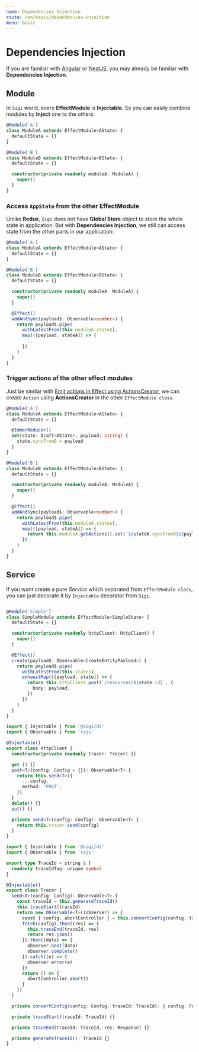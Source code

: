 ```yaml
---
name: Dependencies Injection
route: /en/basic/dependencies-injection
menu: Basic
---
```


# Dependencies Injection
If you are familiar with [Angular](https://angular.io) or [NestJS](https://nestjs.com/), you may already be familiar with **Dependencies Injection**.

## Module
In `Sigi` world, every **EffectModule** is **Injectable**. So you can easily combine modules by **Inject** one to the others.

```ts
@Module('A')
class ModuleA extends EffectModule<AState> {
  defaultState = {}
}

@Module('B')
class ModuleB extends EffectModule<BState> {
  defaultState = {}

  constructor(private readonly moduleA: ModuleA) {
    super()
  }
}
```

### Access `AppState` from the other **EffectModule**
Unlike **Redux**, `Sigi` does not have **Global Store** object to store the whole state in application.
But with **Dependencies Injection**, we still can access state from the other parts in our application:

```ts
@Module('A')
class ModuleA extends EffectModule<AState> {
  defaultState = {}
}

@Module('B')
class ModuleB extends EffectModule<BState> {
  defaultState = {}

  constructor(private readonly moduleA: ModuleA) {
    super()
  }

  @Effect()
  addAndSync(payload$: Observable<number>) {
    return payload$.pipe(
      withLatestFrom(this.moduleA.state$),
      map(([payload, stateA]) => {
        ...
      })
    )
  }
}
```

### Trigger actions of the other effect modules
Just be similar with [Emit actions in Effect using ActionsCreator](./action#emit-actions-in-effect-using-actionscreator), we can create `Action` using **ActionsCreator** in the other `EffectModule class`.

```ts
@Module('A')
class ModuleA extends EffectModule<AState> {
  defaultState = {}

  @ImmerReducer()
  set(state: Draft<AState>, payload: string) {
    state.syncFromB = payload
  }
}

@Module('B')
class ModuleB extends EffectModule<BState> {
  defaultState = {}

  constructor(private readonly moduleA: ModuleA) {
    super()
  }

  @Effect()
  addAndSync(payload$: Observable<number>) {
    return payload$.pipe(
      withLatestFrom(this.moduleA.state$),
      map(([payload, stateA]) => {
        return this.moduleA.getActions().set(`${stateA.syncFromB}${payload}`)
      })
    )
  }
}
```

## Service
If you want create a pure *Service* which separated from `EffectModule class`, you can just decorate it by `Injectable` decorator from `Sigi`.

```ts

@Module('Simple')
class SimpleModule extends EffectModule<SimpleState> {
  defaultState = {}

  constructor(private readonly httpClient: HttpClient) {
    super()
  }

  @Effect()
  create(payload$: Observable<CreateEntityPayload>) {
    return payload$.pipe(
      withLatestFrom(this.state$),
      exhaustMap(([payload, state]) => {
        return this.httpClient.post(`/resources/${state.id}`, {
          body: payload,
        })
      })
    )
  }
}
```

```ts
import { Injectable } from '@sigi/di'
import { Observable } from 'rxjs'

@Injectable()
export class HttpClient {
  constructor(private readonly tracer: Tracer) {}

  get () {}
  post<T>(config: Config = {}): Observable<T> {
    return this.send<T>({
      ...config,
      method: 'POST',
    })
  }
  delete() {}
  put() {}

  private send<T>(config: Config): Observable<T> {
    return this.tracer.send(config)
  }
}

```

```ts
import { Injectable } from '@sigi/di'
import { Observable } from 'rxjs'

export type TraceId = string & {
  readonly traceIdTag: unique symbol
}

@Injectable()
export class Tracer {
  send<T>(config: Config): Observable<T> {
    const traceId = this.generateTraceId()
    this.traceStart(traceId)
    return new Observable<T>((observer) => {
      const { config, abortController } = this.convertConfig(config, traceId)
      fetch(config).then((res) => {
        this.traceEnd(traceId, res)
        return res.json()
      }).then((data) => {
        observer.next(data)
        observer.complete()
      }).catch((e) => {
        observer.error(e)
      })
      return () => {
        abortController.abort()
      }
    })
  }

  private convertConfig(config: Config, traceId: TraceId): { config: FetchInit, abortController: AbortController } {}

  private traceStart(traceId: TraceId) {}

  private traceEnd(traceId: TraceId, res: Response) {}

  private generateTraceId(): TraceId {}
}
```
